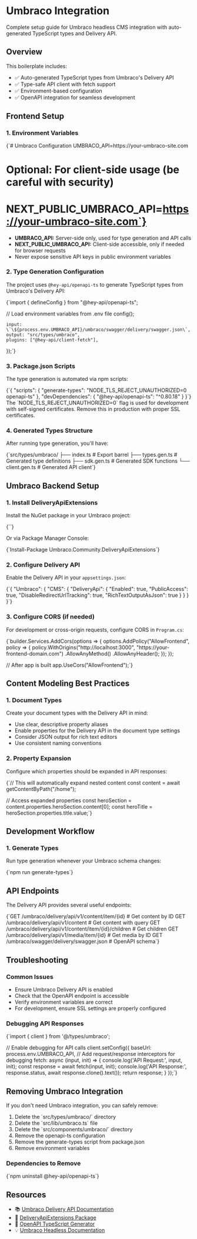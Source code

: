
# Umbraco Integration

Complete setup guide for Umbraco headless CMS integration with auto-generated TypeScript types and Delivery API.

## Overview

This boilerplate includes:

- ✅ Auto-generated TypeScript types from Umbraco's Delivery API
- ✅ Type-safe API client with fetch support
- ✅ Environment-based configuration
- ✅ OpenAPI integration for seamless development

## Frontend Setup

### 1. Environment Variables

<CodeBlock filename=".env.local">
{`# Umbraco Configuration
UMBRACO_API=https://your-umbraco-site.com

# Optional: For client-side usage (be careful with security)
# NEXT_PUBLIC_UMBRACO_API=https://your-umbraco-site.com`}
</CodeBlock>

<Alert title="Environment Variables">
  <ul className="list-disc list-inside space-y-1">
    <li><strong>UMBRACO_API:</strong> Server-side only, used for type generation and API calls</li>
    <li><strong>NEXT_PUBLIC_UMBRACO_API:</strong> Client-side accessible, only if needed for browser requests</li>
    <li>Never expose sensitive API keys in public environment variables</li>
  </ul>
</Alert>

### 2. Type Generation Configuration

The project uses `@hey-api/openapi-ts` to generate TypeScript types from Umbraco's Delivery API:

<CodeBlock filename="openapi-ts.config.ts">
{`import { defineConfig } from "@hey-api/openapi-ts";

// Load environment variables from .env file
config();

	input: \`\${process.env.UMBRACO_API}/umbraco/swagger/delivery/swagger.json\`,
	output: "src/types/umbraco",
	plugins: ["@hey-api/client-fetch"],
});`}
</CodeBlock>

### 3. Package.json Scripts

The type generation is automated via npm scripts:

<CodeBlock filename="package.json">
{`{
  "scripts": {
    "generate-types": "NODE_TLS_REJECT_UNAUTHORIZED=0 openapi-ts"
  },
  "devDependencies": {
    "@hey-api/openapi-ts": "^0.80.18"
  }
}`}
</CodeBlock>

<Alert title="SSL Configuration">
  The `NODE_TLS_REJECT_UNAUTHORIZED=0` flag is used for development with self-signed certificates. Remove this in production with proper SSL certificates.
</Alert>

### 4. Generated Types Structure

After running type generation, you'll have:

<CodeBlock language="text">
{`src/types/umbraco/
├── index.ts              # Export barrel
├── types.gen.ts          # Generated type definitions
├── sdk.gen.ts            # Generated SDK functions
└── client.gen.ts         # Generated API client`}
</CodeBlock>

## Umbraco Backend Setup

### 1. Install DeliveryApiExtensions

Install the NuGet package in your Umbraco project:

<CodeBlock language="xml" filename="YourProject.csproj">
{`<PackageReference Include="Umbraco.Community.DeliveryApiExtensions" Version="13.1.0" />`}
</CodeBlock>

Or via Package Manager Console:

<CodeBlock language="powershell">
{`Install-Package Umbraco.Community.DeliveryApiExtensions`}
</CodeBlock>

### 2. Configure Delivery API

Enable the Delivery API in your `appsettings.json`:

<CodeBlock filename="appsettings.json">
{`{
  "Umbraco": {
    "CMS": {
      "DeliveryApi": {
        "Enabled": true,
        "PublicAccess": true,
        "DisableRedirectUrlTracking": true,
        "RichTextOutputAsJson": true
      }
    }
  }
}`}
</CodeBlock>

### 3. Configure CORS (if needed)

For development or cross-origin requests, configure CORS in `Program.cs`:

<CodeBlock filename="Program.cs">
{`builder.Services.AddCors(options =>
{
    options.AddPolicy("AllowFrontend", policy =>
    {
        policy.WithOrigins("http://localhost:3000", "https://your-frontend-domain.com")
              .AllowAnyMethod()
              .AllowAnyHeader();
    });
});

// After app is built
app.UseCors("AllowFrontend");`}
</CodeBlock>

## Content Modeling Best Practices

### 1. Document Types

Create your document types with the Delivery API in mind:

<Alert title="API Considerations">
  <ul className="list-disc list-inside space-y-1">
    <li>Use clear, descriptive property aliases</li>
    <li>Enable properties for the Delivery API in the document type settings</li>
    <li>Consider JSON output for rich text editors</li>
    <li>Use consistent naming conventions</li>
  </ul>
</Alert>

### 2. Property Expansion

Configure which properties should be expanded in API responses:

<CodeBlock filename="Example Content Usage">
{`// This will automatically expand nested content
const content = await getContentByPath("/home");

// Access expanded properties
const heroSection = content.properties.heroSection.content[0];
const heroTitle = heroSection.properties.title.value;`}
</CodeBlock>

## Development Workflow

### 1. Generate Types

Run type generation whenever your Umbraco schema changes:

<CodeBlock language="bash">
{`npm run generate-types`}
</CodeBlock>

## API Endpoints

The Delivery API provides several useful endpoints:

<CodeBlock language="text">
{`GET /umbraco/delivery/api/v1/content/item/{id}        # Get content by ID
GET /umbraco/delivery/api/v1/content                   # Get content with query
GET /umbraco/delivery/api/v1/content/item/{id}/children # Get children
GET /umbraco/delivery/api/v1/media/item/{id}           # Get media by ID
GET /umbraco/swagger/delivery/swagger.json             # OpenAPI schema`}
</CodeBlock>

## Troubleshooting

### Common Issues

<Alert variant="warning" title="Type Generation Fails">
  <ul className="list-disc list-inside space-y-1">
    <li>Ensure Umbraco Delivery API is enabled</li>
    <li>Check that the OpenAPI endpoint is accessible</li>
    <li>Verify environment variables are correct</li>
    <li>For development, ensure SSL settings are properly configured</li>
  </ul>
</Alert>

### Debugging API Responses

<CodeBlock filename="src/lib/debug-umbraco.ts">
{`import { client } from '@/types/umbraco';

// Enable debugging for API calls
client.setConfig({
  baseUrl: process.env.UMBRACO_API,
  // Add request/response interceptors for debugging
  fetch: async (input, init) => {
    console.log('API Request:', input, init);
    const response = await fetch(input, init);
    console.log('API Response:', response.status, await response.clone().text());
    return response;
  }
});`}
</CodeBlock>

## Removing Umbraco Integration

If you don't need Umbraco integration, you can safely remove:

<Alert variant="warning" title="Cleanup Steps">
  <ol className="list-decimal list-inside space-y-1">
    <li>Delete the `src/types/umbraco/` directory</li>
    <li>Delete the `src/lib/umbraco.ts` file</li>
    <li>Delete the `src/components/umbraco/` directory</li>
    <li>Remove the openapi-ts configuration</li>
    <li>Remove the generate-types script from package.json</li>
    <li>Remove environment variables</li>
  </ol>
</Alert>

### Dependencies to Remove

<CodeBlock language="bash">
{`npm uninstall @hey-api/openapi-ts`}
</CodeBlock>

## Resources

- 📚 [Umbraco Delivery API Documentation](https://docs.umbraco.com/umbraco-cms/reference/content-delivery-api)
- 🔧 [DeliveryApiExtensions Package](https://github.com/rickbutterfield/Umbraco.Community.DeliveryApiExtensions)
- 🎯 [OpenAPI TypeScript Generator](https://github.com/hey-api/openapi-ts)
- 💡 [Umbraco Headless Documentation](https://docs.umbraco.com/umbraco-cms/fundamentals/setup/server-setup/load-balancing/flexible-advanced#umbraco-as-a-headless-cms)
